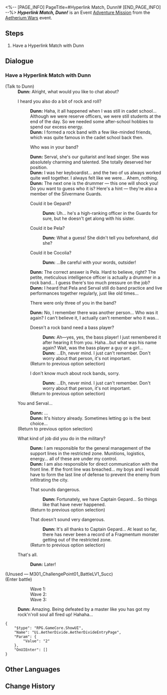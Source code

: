 <%-- [PAGE_INFO]
PageTitle=#Hyperlink Match, Dunn!#
[END_PAGE_INFO] --%>
{{Stub|Dialogue.}}
{{Mission Infobox
|id            = 8014123
|title         = 
|image         = <!--Mission Hyperlink Match, Dunn!.png-->
|type          = Adventure
|event_name    = Aetherium Wars
|chapter       = 
|requirements  = [[Adventure Mission]] ''[[Embark! Corridor of Fading Echoes!]]'' completed
|summary       = <!--official mission summary from Fate's Atlas-->
|characters    = Dunn; Trailblazer
|startLocation = [[Jarilo-VI]] - [[Silvermane Guard Restricted Zone]]
|world         = Jarilo-VI
|area          = Silvermane Guard Restricted Zone
|prev          = Embark! Corridor of Fading Echoes!
|next          = 
|rewards       = 
}}
'''''Hyperlink Match, Dunn!''''' is an Event [[Adventure Mission]] from the [[Aetherium Wars]] event.

==Steps==
# Have a Hyperlink Match with Dunn

<!--
==Gameplay Notes==

--><!--
==Trial Character==

-->
==Dialogue==
{{Stub Dialogue}}
===Have a Hyperlink Match with Dunn{{subst:void|<!--801412301-->}}===
{{Mission Description|type=adventure|location=Silvermane Guard Restricted Zone|The core gameplay loop behind Aetherium Wars is "dueling." Challenge different players and show your true strength!}}
{{Dialogue Start}}

;(Talk to Dunn)
:'''Dunn:''' Alright, what would you like to chat about?
:{{DIcon|Talk}} I heard you also do a bit of rock and roll?
::'''Dunn:''' Haha, it all happened when I was still in cadet school... Although we were reserve officers, we were still students at the end of the day. So we needed some after-school hobbies to spend our excess energy.
::'''Dunn:''' I formed a rock band with a few like-minded friends, which was quite famous in the cadet school back then.
::{{DIcon|Arrow}} Who was in your band?
::'''Dunn:''' Serval, she's our guitarist and lead singer. She was absolutely charming and talented. She totally deserved her position.
::'''Dunn:''' I was her keyboardist... and the two of us always worked quite well together. I always felt like we were... Ahem, nothing.
::'''Dunn:''' The next one is the drummer &mdash; this one will shock you! Do you want to guess who it is? Here's a hint &mdash; they're also a member of the Silvermane Guards.
::{{DIcon|Arrow}} Could it be Gepard?
:::'''Dunn:''' Uh... he's a high-ranking officer in the Guards for sure, but he doesn't get along with his sister.
::{{DIcon|Arrow}} Could it be Pela?
:::'''Dunn:''' What a guess! She didn't tell you beforehand, did she?
::{{DIcon|Arrow}} Could it be Cocolia?
:::'''Dunn:''' ...Be careful with your words, outsider!
::'''Dunn:''' The correct answer is Pela. Hard to believe, right? The petite, meticulous intelligence officer is actually a drummer in a rock band... I guess there's too much pressure on the job?
::'''Dunn:''' I heard that Pela and Serval still do band practice and live performances together regularly, just like old times...
::{{DIcon|Arrow}} There were only three of you in the band?
::'''Dunn:''' No, I remember there was another person... Who was it again? I can't believe it, I actually can't remember who it was...
::{{DIcon|Arrow}} Doesn't a rock band need a bass player?
:::'''Dunn:''' Ah&mdash;yes, yes, the bass player! I just remembered it after hearing it from you. Haha...but what was his name again? Wait, was the bass player a guy or a girl...
:::'''Dunn:''' ...Eh, never mind. I just can't remember. Don't worry about that person, it's not important.
::;(Return to previous option selection)
::{{DIcon|Arrow}} I don't know much about rock bands, sorry.
:::'''Dunn:''' ...Eh, never mind. I just can't remember. Don't worry about that person, it's not important.
::;(Return to previous option selection)
:{{DIcon|Talk}} You and Serval...
::'''Dunn:''' ...
::'''Dunn:''' It's history already. Sometimes letting go is the best choice...
:;(Return to previous option selection)
:{{DIcon|Talk}} What kind of job did you do in the military?
::'''Dunn:''' I am responsible for the general management of the support lines in the restricted zone. Munitions, logistics, energy... all of these are under my control.
::'''Dunn:''' I am also responsible for direct communication with the front line. If the front line was breached... my boys and I would have to form the last line of defense to prevent the enemy from infiltrating the city.
::{{DIcon|Return}} That sounds dangerous.
:::'''Dunn:''' Fortunately, we have Captain Gepard... So things like that have never happened.
::;(Return to previous option selection)
::{{DIcon|Return}} That doesn't sound very dangerous.
:::'''Dunn:''' It's all thanks to Captain Gepard... At least so far, there has never been a record of a Fragmentum monster getting out of the restricted zone.
::;(Return to previous option selection)
:{{DIcon|Exit}} That's all.
::'''Dunn:''' Later!

;(Unused &mdash; M301_ChallengePoint01_BattleLV1_Succ)
;(Enter battle)
:::Wave 1: {{Enemy List|Silvermane Soldier*2; Silvermane Gunner*1}}
:::Wave 2: {{Enemy List|Silvermane Soldier*1; Silvermane Gunner*2}}
:::Wave 3: {{Enemy List|Silvermane Soldier*1; Silvermane Lieutenant*1; Silvermane Gunner*1}}
:'''Dunn:''' Amazing. Being defeated by a master like you has got my rock'n'roll soul all fired up! Hahaha...
<pre>{
	"$type": "RPG.GameCore.ShowUI",
	"Name": "Ui.AetherDivide.AetherDivideEntryPage",
	"Param": {
		"Value": "2"
	},
	"OnUIEnter": []
}</pre>
{{Dialogue End}}

==Other Languages==
{{Other Languages
|en   = Hyperlink Match, Dunn!
|zhs  = 超链接对决！邓恩
|zht  = 超連結對決！鄧恩
|ja   = ハイパーリンクバトル！ダン
|ko   = 하이퍼링크 대결! 던
|es   = Enfrentamiento de hipervínculos: Dunn
|fr   = Combat hyperlink&nbsp;: Dunn&nbsp;!
|ru   = Матч! Данн!
|th   = ประลองไฮเปอร์ลิงก์กับ Dunn!
|vi   = Quyết Đấu Siêu Liên Kết! Dunn
|de   = Hyperlinkmatch, Dunn!
|id   = Duel Hyperlink, Dunn!
|pt   = Batalha de Hyperlink, Dunn!
}}

==Change History==
{{Change History|1.4}}
